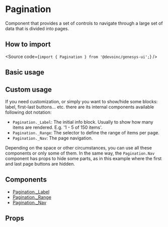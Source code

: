 

<Meta of={Stories} />

# Pagination

Component that provides a set of controls to navigate through a large set of
data that is divided into pages.

## How to import

<Source code={`import { Pagination } from '@devoinc/genesys-ui';`} />

## Basic usage

<Canvas of={Stories.Playground} />

## Custom usage

If you need customization, or simply you want to show/hide some blocks: label, first-last buttons... etc.
there are its internal components available following dot notation:

- `Pagination._Label`: The initial info block. Usually to show how many items
  are rendered. E.g. '1 - 5 of 150 items'.
- `Pagination._Range`: The selector to define the range of items per page.
- `Pagination._Nav`: The page navigation.

Depending on the space or other circumstances, you can use all these components
or only some of them. In the same way, the `Pagination.Nav` component has props
to hide some parts, as in this example where the first and last page buttons are hidden.

<Canvas of={Stories.Custom} />

## Components

- [Pagination.\_Label](?path=/docs/components-navigation-pagination-components-paginationlabel-overview--overview)
- [Pagination.\_Range](?path=/docs/components-navigation-pagination-components-paginationrange-overview--overview)
- [Pagination.\_Nav](?path=/docs/components-navigation-pagination-components-paginationnav-overview--overview)

## Props

<ArgTypes of={Stories} />

